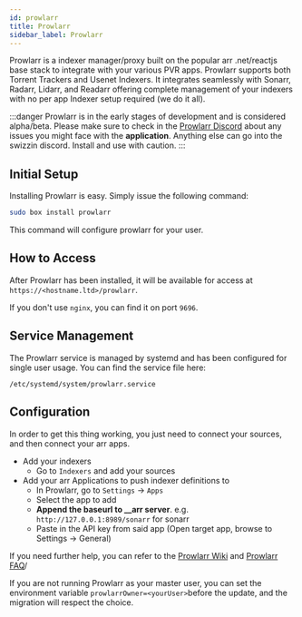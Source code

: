 ```yaml
---
id: prowlarr
title: Prowlarr
sidebar_label: Prowlarr
---
```


Prowlarr is a indexer manager/proxy built on the popular arr .net/reactjs base stack to integrate with your various PVR apps. Prowlarr supports both Torrent Trackers and Usenet Indexers. It integrates seamlessly with Sonarr, Radarr, Lidarr, and Readarr offering complete management of your indexers with no per app Indexer setup required (we do it all).

:::danger
Prowlarr is in the early stages of development and is considered alpha/beta.
Please make sure to check in the [Prowlarr Discord](https://prowlarr.com/discord) about any issues you might face with the **application**.
Anything else can go into the swizzin discord.
Install and use with caution.
:::

## Initial Setup

Installing Prowlarr is easy. Simply issue the following command:

```bash main
sudo box install prowlarr
```

This command will configure prowlarr for your user.

## How to Access

After Prowlarr has been installed, it will be available for access at `https://<hostname.ltd>/prowlarr`.

If you don't use `nginx`, you can find it on port `9696`.

## Service Management

The Prowlarr service is managed by systemd and has been configured for single user usage. You can find the service file here:

```
/etc/systemd/system/prowlarr.service
```


<SystemdTabs service="prowlarr"/>

## Configuration
In order to get this thing working, you just need to connect your sources, and then connect your arr apps.

- Add your indexers
    - Go to `Indexers` and add your sources
- Add your arr Applications to push indexer definitions to
    - In Prowlarr, go to `Settings` -> `Apps`
    - Select the app to add
    - **Append the baseurl to __arr server**. e.g. `http://127.0.0.1:8989/sonarr` for sonarr 
    - Paste in the API key from said app (Open target app, browse to Settings -> General)


If you need further help, you can refer to the [Prowlarr Wiki](https://wiki.servarr.com/Prowlarr) and [Prowlarr FAQ](https://wiki.servarr.com/Prowlarr_FAQ)/

   
If you are not running Prowlarr as your master user, you can set the environment variable `prowlarrOwner=<yourUser>`before the update, and the migration will respect the choice.
